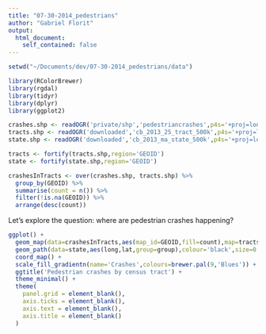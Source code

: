 ```yaml
---
title: "07-30-2014_pedestrians"
author: "Gabriel Florit"
output:
  html_document:
    self_contained: false
---
```


```r
setwd("~/Documents/dev/07-30-2014_pedestrians/data")

library(RColorBrewer)
library(rgdal)
library(tidyr)
library(dplyr)
library(ggplot2)

crashes.shp <- readOGR('private/shp','pedestriancrashes',p4s='+proj=longlat +ellps=WGS84 +datum=WGS84 +no_defs')
tracts.shp <- readOGR('downloaded','cb_2013_25_tract_500k',p4s='+proj=longlat +ellps=WGS84 +datum=WGS84 +no_defs')
state.shp <- readOGR('downloaded','cb_2013_ma_state_500k',p4s='+proj=longlat +ellps=WGS84 +datum=WGS84 +no_defs')

tracts <- fortify(tracts.shp,region='GEOID')
state <- fortify(state.shp,region='GEOID')

crashesInTracts <- over(crashes.shp, tracts.shp) %>%
  group_by(GEOID) %>%
  summarise(count = n()) %>%
  filter(!is.na(GEOID)) %>%
  arrange(desc(count))
```

Let's explore the question: where are pedestrian crashes happening?

```r
ggplot() +
  geom_map(data=crashesInTracts,aes(map_id=GEOID,fill=count),map=tracts) +
  geom_path(data=state,aes(long,lat,group=group),colour='black',size=0.125) +
  coord_map() +
  scale_fill_gradientn(name='Crashes',colours=brewer.pal(9,'Blues')) +
  ggtitle('Pedestrian crashes by census tract') +
  theme_minimal() +
  theme(
    panel.grid = element_blank(),
    axis.ticks = element_blank(),
    axis.text = element_blank(),
    axis.title = element_blank()
  )
```

```r
```

